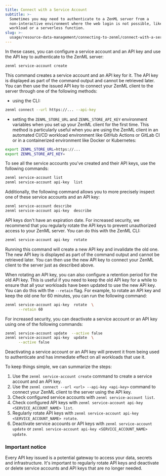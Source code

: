 ---
title: Connect with a Service Account
subtitle: >-
  Sometimes you may need to authenticate to a ZenML server from a
  non-interactive environment where the web login is not possible, like a CI/CD
  workload or a serverless function.
slug: >-
  usage/resource-data-management/connecting-to-zenml/connect-with-a-service-account
---


In these cases, you can configure a service account and an API key and use the API key to authenticate to the ZenML server:

```bash
zenml service-account create
```

This command creates a service account and an API key for it. The API key is displayed as part of the command output and cannot be retrieved later. You can then use the issued API key to connect your ZenML client to the server through one of the following methods:

* using the CLI:

```bash
zenml connect --url https://... --api-key
```

* setting the `ZENML_STORE_URL` and `ZENML_STORE_API_KEY` environment variables when you set up your ZenML client for the first time. This method is particularly useful when you are using the ZenML client in an automated CI/CD workload environment like GitHub Actions or GitLab CI or in a containerized environment like Docker or Kubernetes:

```bash
export ZENML_STORE_URL=https://...
export ZENML_STORE_API_KEY=
```

To see all the service accounts you've created and their API keys, use the following commands:

```bash
zenml service-account list
zenml service-account api-key  list
```

Additionally, the following command allows you to more precisely inspect one of these service accounts and an API key:

```bash
zenml service-account describe
zenml service-account api-key  describe
```

API keys don't have an expiration date. For increased security, we recommend that you regularly rotate the API keys to prevent unauthorized access to your ZenML server. You can do this with the ZenML CLI:

```bash
zenml service-account api-key  rotate
```

Running this command will create a new API key and invalidate the old one. The new API key is displayed as part of the command output and cannot be retrieved later. You can then use the new API key to connect your ZenML client to the server just as described above.

When rotating an API key, you can also configure a retention period for the old API key. This is useful if you need to keep the old API key for a while to ensure that all your workloads have been updated to use the new API key. You can do this with the `--retain` flag. For example, to rotate an API key and keep the old one for 60 minutes, you can run the following command:

```bash
zenml service-account api-key  rotate  \
      --retain 60
```

For increased security, you can deactivate a service account or an API key using one of the following commands:

```bash
zenml service-account update  --active false
zenml service-account api-key  update  \
      --active false
```

Deactivating a service account or an API key will prevent it from being used to authenticate and has immediate effect on all workloads that use it.

To keep things simple, we can summarize the steps:

1. Use the `zenml service-account create` command to create a service account and an API key.
2. Use the `zenml connect --url <url> --api-key <api-key>` command to connect your ZenML client to the server using the API key.
3. Check configured service accounts with `zenml service-account list`.
4. Check configured API keys with `zenml service-account api-key <SERVICE_ACCOUNT_NAME> list`.
5. Regularly rotate API keys with `zenml service-account api-key <SERVICE_ACCOUNT_NAME> rotate`.
6. Deactivate service accounts or API keys with `zenml service-account update` or `zenml service-account api-key <SERVICE_ACCOUNT_NAME> update`.

### Important notice

Every API key issued is a potential gateway to access your data, secrets and infrastructure. It's important to regularly rotate API keys and deactivate or delete service accounts and API keys that are no longer needed.
